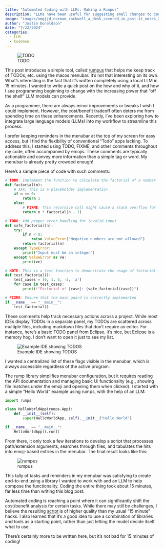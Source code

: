 ```yaml
---
title: "Automated Coding with LLMs: Making a Rumpus"
description: "LLMs have been useful for suggesting small changes to code bases, but can turn frustrating when trying to develop programs holistically."
image: "images/omgjjd_norman_rockwell_a_desk_covered_in_post-it_notes_3ae54c55-a3b4-46ed-b447-3075b1ef8683.png"
author: "Justin Donaldson"
date: "7/22/2024"
categories:
  - LLM
  - CodeGen
---
```


![TODO](images/omgjjd_norman_rockwell_a_desk_covered_in_post-it_notes_3ae54c55-a3b4-46ed-b447-3075b1ef8683.png)

This post introduces a simple tool, called
[rumpus](https://github.com/jdonaldson/rumpus) that helps me keep track of
TODOs, etc. using the macos menubar.  It's not that interesting on its own.
What's interesting is the fact that it's written completely using a local LLM
in 15 minutes.  I wanted to write a quick post on the how and why of it, and
how I see programming beginning to change with the increasing power that "off
the shelf" LLM models can provide.

As a programmer, there are always minor improvements or tweaks I wish I could
implement. However, the cost/benefit tradeoff often deters me from spending
time on these enhancements. Recently, I've been exploring how to integrate
large language models (LLMs) into my workflow to streamline this process.

I prefer keeping reminders in the menubar at the top of my screen for easy
access, but I find the flexibility of conventional "Todo" apps lacking. To
address this, I started using TODO, FIXME, and other comments throughout my
code, often accompanied by emojis. These comments are typically actionable and
convey more information than a simple tag or word.  My menubar is already
pretty crowded enough!

Here’s a sample piece of code with such comments:

```python
# TODO: Implement the function to calculate the factorial of a number
def factorial(n):
    # XXX: This is a placeholder implementation
    if n == 0:
        return 1
    else:
        # FIXME: This recursive call might cause a stack overflow for large n
        return n * factorial(n - 1)

# TODO: Add proper error handling for invalid input
def safe_factorial(n):
    try:
        if n < 0:
            raise ValueError("Negative numbers are not allowed")
        return factorial(n)
    except TypeError:
        print("Input must be an integer")
    except ValueError as ve:
        print(ve)

# NOTE: This is a test function to demonstrate the usage of factorial functions
def test_factorial():
    test_cases = [0, 1, 5, -3, 'a']
    for case in test_cases:
        print(f"Factorial of {case}: {safe_factorial(case)}")

# FIXME: Ensure that the main guard is correctly implemented
if __name__ == "__main__":
    test_factorial()
```

These comments help track necessary actions across a project. While most IDEs
display TODOs in a separate panel, my TODOs are scattered across multiple
files, including markdown files that don't require an editor.  For instance,
here's a basic TODO panel from Eclipse. It's nice, but Eclipse is a memory hog.
I don't want to open it just to see my list.

![Example IDE showing TODOS](images/tasks-view.png)

I wanted a centralized list of these flags visible in the menubar, which is
always accessible regardless of the active program.

The [rump](https://github.com/jaredks/rumps) library simplifies menubar
configuration, but it requires reading the API documentation and managing basic
UI functionality (e.g., showing file matches under the emoji and opening them
when clicked). I started with a simple "Hello World" example using rumps, with
the help of an LLM:

```python
import rumps

class HelloWorldApp(rumps.App):
    def __init__(self):
        super(HelloWorldApp, self).__init__("Hello World")

if __name__ == "__main__":
    HelloWorldApp().run()
```

From there, it only took a few iterations to develop a script that processes
path/extension arguments, searches through files, and tabulates the hits into
emoji-based entries in the menubar. The final result looks like this:

![rumpus](images/rumpus.png)

This tally of tasks and reminders in my menubar was satisfying to create
end-to-end using a library I wanted to work with and an LLM to help compose the
functionality. Coding the entire thing took about 15 minutes, far less time
than writing this blog post.

Automated coding is reaching a point where it can significantly shift the
cost/benefit analysis for certain tasks. While there may still be challenges, I
believe the resulting
[script](https://github.com/jdonaldson/rumpus/blob/main/src/rumpus.py) is of
higher quality than my usual "15 minute" hacks.  I also learned that it's a good idea to
use a combination of libraries and tools as a starting point, rather than just letting the
model decide itself what to use.

There's certainly more to be written here, but it's not bad for 15 minutes of coding!
